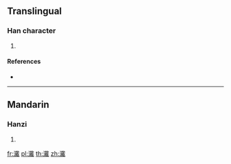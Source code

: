 ==Translingual==

===Han character===
{{Han char|rn=85|rad=水|as=17|sn=20|four=33150|canj=EJIC}}

# {{defn|Han|sort=水17}}

====References====
* {{Han ref|kx=0661.220|dkj=18715|dj=1071.050|hdz=31791.090|uh=703B|ud=28731|bh=F467|bd=62567}}

----

==Mandarin==

===Hanzi===
{{cmn-hanzi|pin=[[dài]] ([[dai4]])|wg=tai<sup>4</sup>}}

# {{defn|lang=cmn|sort=水17}}

[[fr:瀻]]
[[pl:瀻]]
[[th:瀻]]
[[zh:瀻]]